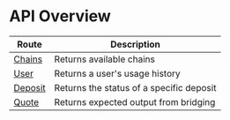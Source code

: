 # API Overview

| Route                       | Description                              |
| --------------------------- | ---------------------------------------- |
| [Chains](/gas/api/chains)   | Returns available chains                 |
| [User](/gas/api/user)       | Returns a user's usage history           |
| [Deposit](/gas/api/deposit) | Returns the status of a specific deposit |
| [Quote](/gas/api/quote)     | Returns expected output from bridging    |

